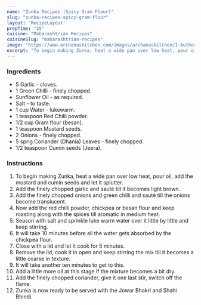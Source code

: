 ---
name: "Zunka Recipes (Spicy Gram Flour)"
slug: "zunka-recipes-spicy-gram-flour"
layout: 'RecipeLayout'
prepTime: "35"
cuisine: "Maharashtrian Recipes"
cuisineSlug: "maharashtrian-recipes"
image: "https://www.archanaskitchen.com/images/archanaskitchen/1-Author/Nithya_Anantham/Zunka.jpg"
excerpt: "To begin making Zunka, heat a wide pan over low heat, pour oil, add the mustard and cumin seeds and let it splutter"
---

### Ingredients

- 5 Garlic - cloves.
- 1 Green Chilli - finely chopped.
- Sunflower Oil - as required.
- Salt - to taste.
- 1 cup Water - lukewarm.
- 1 teaspoon Red Chilli powder.
- 1/2 cup Gram flour (besan).
- 1 teaspoon Mustard seeds.
- 2 Onions - finely chopped.
- 5 sprig Coriander (Dhania) Leaves - finely chopped.
- 1/2 teaspoon Cumin seeds (Jeera).

### Instructions

1. To begin making Zunka, heat a wide pan over low heat, pour oil, add the mustard and cumin seeds and let it splutter.
1. Add the finely chopped garlic and sauté till it becomes light brown.
1. Add the finely chopped onions and green chilli and sauté till the onions become translucent.
1. Now add the red chilli powder, chickpea or besan flour and keep roasting along with the spices till aromatic in medium heat.
1. Season with salt and sprinkle luke warm water over it little by little and keep stirring.
1. It will take 10 minutes before all the water gets absorbed by the chickpea flour.
1. Close with a lid and let it cook for 5 minutes.
1. Remove the lid, cook it in open and keep stirring the mix till it becomes a little coarse in texture.
1. It will take another ten minutes to get to this.
1. Add a little more oil at this stage if the mixture becomes a bit dry.
1. Add the finely chopped coriander, give it one last stir, switch off the flame.
1. Zunka is now ready to be served with the Jowar Bhakri and Shahi Bhindi.
